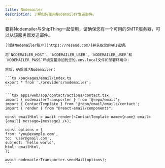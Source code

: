 ```yaml
---
title: Nodemailer
description: 了解如何使用Nodemailer发送邮件。
---
```


要将Nodemailer与ShipThing一起使用，请确保您有一个可用的SMTP服务器，可以从该服务器发送邮件。

<Steps>
  <Step title="创建 Nodemailer 帐户">

    [创建Nodemailer账户](https://resend.com/)并获取您的API密钥。

  </Step>
  <Step title="添加环境变量">

    将`NODEMAILER_HOST`、`NODEMAILER_USER`、`NODEMAILER_USER`和`NODEMAILER_PASS`环境变量添加到您的.env.local文件和部署环境中：

    然后，确保激活Nodemailer：

    ```ts /packages/email/index.ts
    export * from './providers/nodemailer';
    ```

  </Step>
  <Step title="发送邮件">

    ```tsx apps/web/app/contact/actions/contact.tsx
    import { nodemailerTransporter } from '@repo/email';
    import { ContactTemplate } from '@repo/email/emails/contact';
    import { render } from "@react-email/components";

    const emailHtml = await render(<ContactTemplate name={name} email={email} message={message} />);

    const options = {
    from: 'you@example.com',
    to: 'user@gmail.com',
    subject: 'hello world',
    html: emailHtml,
    };

    await nodemailerTransporter.sendMail(options);
    ```

  </Step>
</Steps>